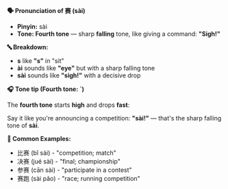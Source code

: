 **🗣️ Pronunciation of 赛 (sài)**

- **Pinyin:** sài
- **Tone: Fourth tone** — sharp **falling** tone, like giving a command: **"Sigh!"**

**🔤 Breakdown:**

- **s** like **"s"** in "sit"
- **ài** sounds like **"eye"** but with a sharp falling tone
- **sài** sounds like **"sigh!"** with a decisive drop

**🎧 Tone tip (Fourth tone: ˋ)**

The **fourth tone** starts **high** and drops **fast**:

Say it like you're announcing a competition: **"sài!"** — that's the sharp falling tone of **sài**.

**📝 Common Examples:**

- 比赛 (bǐ sài) - "competition; match"
- 决赛 (jué sài) - "final; championship"
- 参赛 (cān sài) - "participate in a contest"
- 赛跑 (sài pǎo) - "race; running competition"
